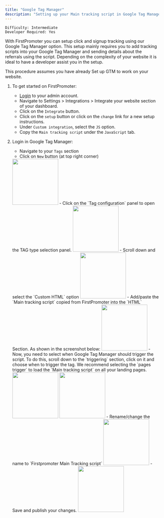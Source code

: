 ```yaml
---
title: "Google Tag Manager"
description: "Setting up your Main tracking script in Google Tag Manager (GTM)"
---
```


`Difficulty: Intermediate` <br/>
`Developer Required: Yes`

With FirstPromoter you can setup click and signup tracking using our Google Tag Manager option.
This setup mainly requires you to add tracking scripts into your Google Tag Manager and sending details about the referrals using the script.
Depending on the complexity of your website it is ideal to have a developer assist you in the setup.

<Tip>This procedure assumes you have already Set up GTM to work on your website.</Tip> 

1. To get started on FirstPromoter:
    - [Login](https://login.firstpromoter.com/) to your admin account. 
    - Navigate to Settings > Integrations > Integrate your website section of your dashboard.
    - Click on the `Integrate` button.
    - Click on the `setup` button or click on the `change` link for a new setup instructions.
    - Under `Custom integration`, select the `JS` option.
    - Copy the `Main tracking script` under the `JavaScript` tab.

2. Login in Google Tag Manager: 
    - Navigate to your `Tags` section
    - Click on `New` button (at top right corner)
     <img height="150" src="/images/gtm/image-1.png" />
    - Click on the `Tag configuration` panel to open the TAG type selection panel. 
     <img height="150" src="/images/gtm/image-2.png" />
    - Scroll down and select the `Custom HTML` option   
      <img height="150" src="/images/gtm/image-3.png" />
    - Add/paste the `Main tracking script` copied from FirstPromoter into the `HTML` Section. As shown in the screenshot below:  
      <img height="150" src="/images/gtm/image-4.png" /> 
    - Now, you need to select when Google Tag Manager should trigger the script. To do this, scroll down to the `triggering` section, click on it and choose when to trigger the tag. <Tip>We recommend selecting the `pages trigger` to load the `Main tracking script` on all your landing pages.</Tip>
      <img height="150" src="/images/gtm/image-5.png" />
      <img height="150" src="/images/gtm/image-5a.png" /> 
    - Rename/change the name to `Firstpromoter Main Tracking script`   
      <img height="150" src="/images/gtm/image-6.png" /> 
    - Save and publish your changes.  
      <img height="150" src="/images/gtm/image-7.png" /> 

   
    
